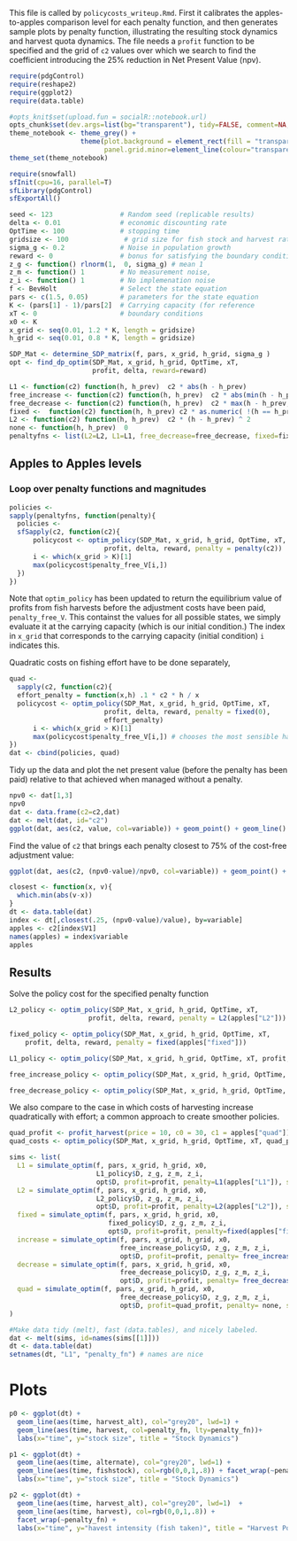 
This file is called by `policycosts_writeup.Rmd`.  First it calibrates the apples-to-apples comparison level for each penalty function, and then generates sample plots by penalty function, illustrating the resulting stock dynamics and harvest quota dynamics.  The file needs a `profit` function to be specified and the grid of `c2` values over which we search to find the coefficient introducing the 25% reduction in Net Present Value (npv).  


``` r
require(pdgControl)
require(reshape2)
require(ggplot2)
require(data.table)
```

```r
#opts_knit$set(upload.fun = socialR::notebook.url)
opts_chunk$set(dev.args=list(bg="transparent"), tidy=FALSE, comment=NA, message=FALSE)
theme_notebook <- theme_grey() + 
                  theme(plot.background = element_rect(fill = "transparent",colour = NA),
                        panel.grid.minor=element_line(colour="transparent"))
theme_set(theme_notebook)
```


``` r
require(snowfall)
sfInit(cpu=16, parallel=T)
sfLibrary(pdgControl)
sfExportAll()
````



```r
seed <- 123                 # Random seed (replicable results)
delta <- 0.01               # economic discounting rate
OptTime <- 100              # stopping time
gridsize <- 100              # grid size for fish stock and harvest rate (discretized population)
sigma_g <- 0.2              # Noise in population growth
reward <- 0                 # bonus for satisfying the boundary condition
z_g <- function() rlnorm(1,  0, sigma_g) # mean 1
z_m <- function() 1         # No measurement noise, 
z_i <- function() 1         # No implemenation noise
f <- BevHolt                # Select the state equation
pars <- c(1.5, 0.05)        # parameters for the state equation
K <- (pars[1] - 1)/pars[2]  # Carrying capacity (for reference 
xT <- 0                     # boundary conditions
x0 <- K
x_grid <- seq(0.01, 1.2 * K, length = gridsize)  
h_grid <- seq(0.01, 0.8 * K, length = gridsize)  
````


```r
SDP_Mat <- determine_SDP_matrix(f, pars, x_grid, h_grid, sigma_g )
opt <- find_dp_optim(SDP_Mat, x_grid, h_grid, OptTime, xT, 
                     profit, delta, reward=reward)
````



``` r
L1 <- function(c2) function(h, h_prev)  c2 * abs(h - h_prev) 
free_increase <- function(c2) function(h, h_prev)  c2 * abs(min(h - h_prev, 0)) # increasing harvest is free
free_decrease <- function(c2) function(h, h_prev)  c2 * max(h - h_prev, 0) # decreasing harvest is free
fixed <-  function(c2) function(h, h_prev) c2 * as.numeric( !(h == h_prev) )
L2 <- function(c2) function(h, h_prev)  c2 * (h - h_prev) ^ 2
none <- function(h, h_prev)  0
penaltyfns <- list(L2=L2, L1=L1, free_decrease=free_decrease, fixed=fixed, free_increase=free_increase)
````

## Apples to Apples levels

### Loop over penalty functions and magnitudes

``` r
policies <- 
sapply(penaltyfns, function(penalty){
  policies <- 
  sfSapply(c2, function(c2){
      policycost <- optim_policy(SDP_Mat, x_grid, h_grid, OptTime, xT, 
                        profit, delta, reward, penalty = penalty(c2))
      i <- which(x_grid > K)[1]
      max(policycost$penalty_free_V[i,]) 
  })
})
````

Note that `optim_policy` has been updated to return the equilibrium value of profits from fish harvests before the adjustment costs have been paid, `penalty_free_V`.  This containst the values for all possible states, we simply evaluate it at the carrying capacity (which is our initial condition.)  The index in `x_grid` that corresponds to the carrying capacity (initial condition) `i` indicates this.  



Quadratic costs on fishing effort have to be done separately,

``` r
quad <- 
  sapply(c2, function(c2){
  effort_penalty = function(x,h) .1 * c2 * h / x
  policycost <- optim_policy(SDP_Mat, x_grid, h_grid, OptTime, xT, 
                        profit, delta, reward, penalty = fixed(0), 
                        effort_penalty)
      i <- which(x_grid > K)[1]
      max(policycost$penalty_free_V[i,]) # chooses the most sensible harvest in t=1
})
dat <- cbind(policies, quad)
````

Tidy up the data and plot the net present value (before the penalty has been paid) relative to that achieved when managed without a penalty.  

``` r
npv0 <- dat[1,3] 
npv0
dat <- data.frame(c2=c2,dat)
dat <- melt(dat, id="c2")
ggplot(dat, aes(c2, value, col=variable)) + geom_point() + geom_line()
````

Find the value of `c2` that brings each penalty closest to 75% of the cost-free adjustment value:

```r
ggplot(dat, aes(c2, (npv0-value)/npv0, col=variable)) + geom_point() + geom_line()
````

```r
closest <- function(x, v){
  which.min(abs(v-x))
}
dt <- data.table(dat)
index <- dt[,closest(.25, (npv0-value)/value), by=variable]
apples <- c2[index$V1]
names(apples) = index$variable
apples
````



## Results

Solve the policy cost for the specified penalty function

``` r
L2_policy <- optim_policy(SDP_Mat, x_grid, h_grid, OptTime, xT, 
                    profit, delta, reward, penalty = L2(apples["L2"]))
````

```r
fixed_policy <- optim_policy(SDP_Mat, x_grid, h_grid, OptTime, xT, 
    profit, delta, reward, penalty = fixed(apples["fixed"]))
```

``` r
L1_policy <- optim_policy(SDP_Mat, x_grid, h_grid, OptTime, xT, profit, delta, reward, penalty = L1(apples["L1"]))
````

```r
free_increase_policy <- optim_policy(SDP_Mat, x_grid, h_grid, OptTime, xT, profit, delta, reward, penalty =  free_increase(apples["free_increase"]))
````

```r
free_decrease_policy <- optim_policy(SDP_Mat, x_grid, h_grid, OptTime, xT, profit, delta, reward, penalty = free_decrease(apples["free_decrease"]))
````

We also compare to the case in which costs of harvesting increase quadratically with effort; a common approach to create smoother policies.  

```r
quad_profit <- profit_harvest(price = 10, c0 = 30, c1 = apples["quad"]) 
quad_costs <- optim_policy(SDP_Mat, x_grid, h_grid, OptTime, xT, quad_profit, delta, reward, penalty =  none)
```


``` r
sims <- list(
  L1 = simulate_optim(f, pars, x_grid, h_grid, x0, 
                      L1_policy$D, z_g, z_m, z_i, 
                      opt$D, profit=profit, penalty=L1(apples["L1"]), seed=seed), 
  L2 = simulate_optim(f, pars, x_grid, h_grid, x0, 
                      L2_policy$D, z_g, z_m, z_i, 
                      opt$D, profit=profit, penalty=L2(apples["L2"]), seed=seed),
  fixed = simulate_optim(f, pars, x_grid, h_grid, x0, 
                         fixed_policy$D, z_g, z_m, z_i, 
                         opt$D, profit=profit, penalty=fixed(apples["fixed"]), seed=seed),
  increase = simulate_optim(f, pars, x_grid, h_grid, x0, 
                            free_increase_policy$D, z_g, z_m, z_i, 
                            opt$D, profit=profit, penalty= free_increase(apples["increase"]), seed=seed),
  decrease = simulate_optim(f, pars, x_grid, h_grid, x0, 
                            free_decrease_policy$D, z_g, z_m, z_i, 
                            opt$D, profit=profit, penalty= free_decrease(apples["decrease"]), seed=seed),
  quad = simulate_optim(f, pars, x_grid, h_grid, x0, 
                            free_decrease_policy$D, z_g, z_m, z_i, 
                            opt$D, profit=quad_profit, penalty= none, seed=seed)
)
````


``` r
#Make data tidy (melt), fast (data.tables), and nicely labeled.
dat <- melt(sims, id=names(sims[[1]]))  
dt <- data.table(dat)
setnames(dt, "L1", "penalty_fn") # names are nice
````

# Plots 



``` r
p0 <- ggplot(dt) +
  geom_line(aes(time, harvest_alt), col="grey20", lwd=1) +
  geom_line(aes(time, harvest, col=penalty_fn, lty=penalty_fn))+ 
  labs(x="time", y="stock size", title = "Stock Dynamics")
```

```r
p1 <- ggplot(dt) +
  geom_line(aes(time, alternate), col="grey20", lwd=1) +
  geom_line(aes(time, fishstock), col=rgb(0,0,1,.8)) + facet_wrap(~penalty_fn) + 
  labs(x="time", y="stock size", title = "Stock Dynamics")
```

```r
p2 <- ggplot(dt) +
  geom_line(aes(time, harvest_alt), col="grey20", lwd=1)  +
  geom_line(aes(time, harvest), col=rgb(0,0,1,.8)) + 
  facet_wrap(~penalty_fn) + 
  labs(x="time", y="havest intensity (fish taken)", title = "Harvest Policy Dynamics")
````

